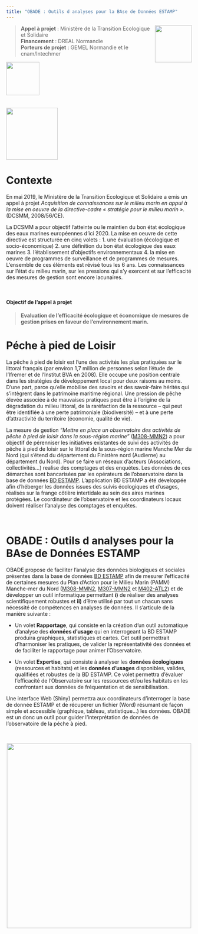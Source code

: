 ---
title: "OBADE : Outils d analyses pour la BAse de Données ESTAMP"
---    

<img src="https://www.gide-normandie.fr/wp-content/uploads/MEDDE1.jpg" style="width:100px;" align="right">

> **Appel à projet** :  Ministère de la Transition Ecologique et Solidaire  
> **Financement** :  DREAL Normandie  
> **Porteurs de projet** :  GEMEL Normandie et le cnam/Intechmer  


<div class="col2">

<img src="figures_divers/gemeln.png" style="width:90px;" class="center">
<br>
<br>
<br>
<img src="https://www.salon-azimut.com/wp-content/uploads/2020/01/cnam.jpg" style="width:140px;" class="center">

</div>



# Contexte
En mai 2019, le Ministère de la Transition Ecologique et Solidaire a emis un appel à projet *Acquisition de connaissances sur le milieu marin en appui à la mise en oeuvre de la directive-cadre « stratégie pour le milieu marin »*.(DCSMM, 2008/56/CE).

La DCSMM a pour objectif l'atteinte ou le maintien du bon état écologique des eaux marines européennes d'ici 2020. La mise en oeuvre de cette directive est structurée en cinq volets : 
1. une évaluation (écologique et socio-économique)
2. une définition du bon état écologique des eaux marines
3. l'établissement d'objectifs environnementaux
4. la mise en oeuvre de programmes de surveillance et de programmes de mesures. 
L'ensemble de ces éléments est révisé tous les 6 ans.
Les connaissances sur l'état du milieu marin, sur les pressions qui s'y exercent et sur l'efficacité des mesures de gestion sont encore lacunaires.

<br>

#### Objectif de l'appel à projet
> **Evaluation de l’efficacité écologique et économique de mesures de gestion prises en faveur de l’environnement marin.**

# Péche à pied de Loisir 

La pêche à pied de loisir est l’une des activités les plus pratiquées sur le littoral français (par environ 1,7 million de personnes selon l’étude de l’Ifremer et de l’Institut BVA en 2008).
Elle occupe une position centrale dans les stratégies de développement local pour deux raisons au moins. D’une part, parce qu’elle mobilise des savoirs et des savoir-faire hérités qui s’intègrent dans le patrimoine maritime régional.
Une pression de pêche élevée associée à de mauvaises pratiques peut être à l’origine de la dégradation du milieu littoral, de la raréfaction de la ressource – qui peut être identifiée à une perte patrimoniale (biodiversité) – et à une perte d’attractivité du territoire (économie, qualité de vie). 

La mesure de gestion *"Mettre en place un observatoire des activités de pêche à pied de loisir dans la sous-région marine"* ([M308-MMN2](http://www.dirm.memn.developpement-durable.gouv.fr/IMG/pdf/m308-mmn2_document-cadre_de_prefiguration_de_l_observatoire-post_procedure_passation_marches.pdf)) a pour objectif de pérenniser les initiatives existantes de suivi des activités de pêche à pied de loisir sur le littoral de la sous-région marine Manche Mer du Nord (qui s’étend du département du Finistère nord (Audierne) au département du Nord). Pour se faire un réseaux d'acteurs (Associations, collectivités...) realise des comptages et des enquétes.
Les données de ces démarches sont bancarisées par les opérateurs de l'observatoire dans la base de données [BD ESTAMP](https://estamp.afbiodiversite.fr).
L’application BD ESTAMP a été développée afin d'héberger les données issues des suivis écologiques et d’usages, réalisés sur la frange côtière intertidale au sein des aires marines protégées.
Le coordinateur de l'observatoire et les coordinateurs locaux doivent réaliser l’analyse des comptages et enquêtes.

<br>

# OBADE : Outils d analyses pour la BAse de Données ESTAMP

OBADE propose de faciliter l'analyse des données biologiques et sociales présentes dans la base de données [BD ESTAMP](https://estamp.afbiodiversite.fr) afin de mesurer l’efficacité de certaines mesures du Plan d'Action pour le Milieu Marin (PAMM) Manche-mer du Nord ([M308-MMN2](http://www.dirm.memn.developpement-durable.gouv.fr/IMG/pdf/m308-mmn2_document-cadre_de_prefiguration_de_l_observatoire-post_procedure_passation_marches.pdf), [M307-MMN2](http://www.dirm.memn.developpement-durable.gouv.fr/preuves-objectives-de-realisation-des-actions-des-a924.html) et [M402-ATL2](http://www.dirm.memn.developpement-durable.gouv.fr/preuves-objectives-de-realisation-des-actions-des-a924.html)) et de développer un outil informatique permettant **i)** de réaliser des analyses scientifiquement robustes et **ii)** d’être utilisé par tout un chacun sans nécessité de compétences en analyses de données.
Il s’articule de la manière suivante : 

- Un volet **Rapportage**, qui consiste en la création d’un outil automatique d’analyse des **données d’usage** qui en interrogeant la BD ESTAMP produira graphiques, statistiques et cartes. Cet outil permettrait d’harmoniser les pratiques, de valider la représentativité des données et de faciliter le rapportage pour animer l’Observatoire.

- Un volet **Expertise**, qui consiste à analyser les **données écologiques** (ressources et habitats) et les **données d’usages** disponibles, valides, qualifiées et robustes de la BD ESTAMP. Ce volet permettra d’évaluer l’efficacité de l’Observatoire sur les ressources et/ou les habitats en les confrontant aux données de fréquentation et de sensibilisation.

Une interface Web (Shiny) permettra aux coordinateurs d'interroger la base de donnée ESTAMP et de récuperer un fichier (Word) résumant de façon simple et accessible (graphique, tableau, statistique...) les données. OBADE est un donc un outil pour guider l'interprétation de données de l'observatoire de la péche à pied.


<br>

<p align="center">
<img src="figures_divers/resume.png" width="500">
</p>

<br>
